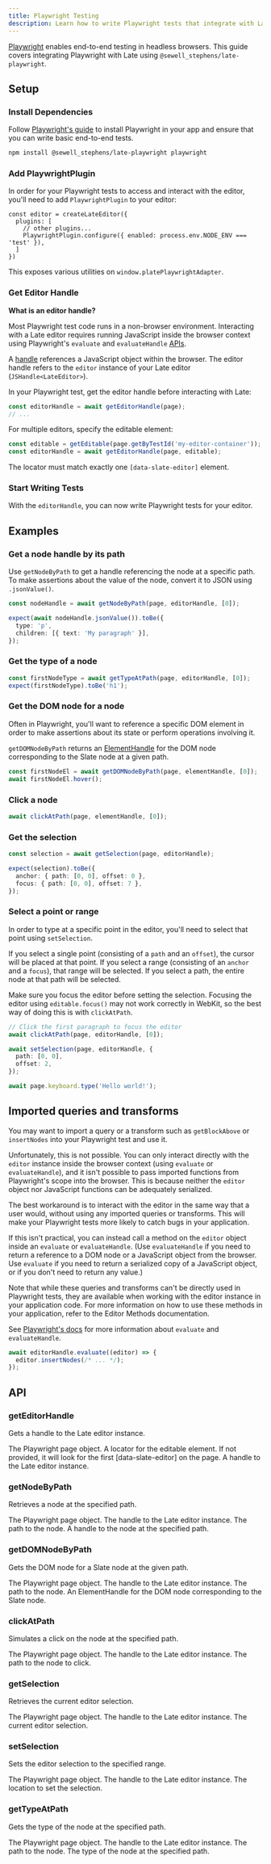 ```yaml
---
title: Playwright Testing
description: Learn how to write Playwright tests that integrate with Late.
---
```


[Playwright](https://playwright.dev/) enables end-to-end testing in headless browsers. This guide covers integrating Playwright with Late using `@sewell_stephens/late-playwright`.

## Setup

<Steps>

### Install Dependencies

Follow [Playwright's guide](https://playwright.dev/docs/intro) to install Playwright in your app and ensure that you can write basic end-to-end tests.

```bash
npm install @sewell_stephens/late-playwright playwright
```

### Add PlaywrightPlugin

In order for your Playwright tests to access and interact with the editor, you'll need to add `PlaywrightPlugin` to your editor:

```tsx
const editor = createLateEditor({
  plugins: [
    // other plugins...
    PlaywrightPlugin.configure({ enabled: process.env.NODE_ENV === 'test' }),
  ]
})
```

This exposes various utilities on `window.platePlaywrightAdapter`.

### Get Editor Handle

<Callout>

**What is an editor handle?**

Most Playwright test code runs in a non-browser environment. Interacting with a Late editor requires running JavaScript inside the browser context using Playwright's `evaluate` and `evaluateHandle` [APIs](https://playwright.dev/docs/evaluating).

A [handle](https://playwright.dev/docs/handles) references a JavaScript object within the browser. The editor handle refers to the `editor` instance of your Late editor (`JSHandle<LateEditor>`).

</Callout>

In your Playwright test, get the editor handle before interacting with Late:

```ts
const editorHandle = await getEditorHandle(page);
// ...
```

For multiple editors, specify the editable element:

```ts
const editable = getEditable(page.getByTestId('my-editor-container'));
const editorHandle = await getEditorHandle(page, editable);
```

The locator must match exactly one `[data-slate-editor]` element.

### Start Writing Tests

With the `editorHandle`, you can now write Playwright tests for your editor.

</Steps>

## Examples

### Get a node handle by its path

Use `getNodeByPath` to get a handle referencing the node at a specific path. To make assertions about the value of the node, convert it to JSON using `.jsonValue()`.

```ts
const nodeHandle = await getNodeByPath(page, editorHandle, [0]);

expect(await nodeHandle.jsonValue()).toBe({
  type: 'p',
  children: [{ text: 'My paragraph' }],
});
```

### Get the type of a node

```ts
const firstNodeType = await getTypeAtPath(page, editorHandle, [0]);
expect(firstNodeType).toBe('h1');
```

### Get the DOM node for a node

Often in Playwright, you'll want to reference a specific DOM element in order to make assertions about its state or perform operations involving it.

`getDOMNodeByPath` returns an [ElementHandle](https://playwright.dev/docs/api/class-elementhandle) for the DOM node corresponding to the Slate node at a given path.

```ts
const firstNodeEl = await getDOMNodeByPath(page, elementHandle, [0]);
await firstNodeEl.hover();
```

### Click a node

```ts
await clickAtPath(page, elementHandle, [0]);
```

### Get the selection

```ts
const selection = await getSelection(page, editorHandle);

expect(selection).toBe({
  anchor: { path: [0, 0], offset: 0 },
  focus: { path: [0, 0], offset: 7 },
});
```

### Select a point or range

In order to type at a specific point in the editor, you'll need to select that point using `setSelection`.

If you select a single point (consisting of a `path` and an `offset`), the cursor will be placed at that point. If you select a range (consisting of an `anchor` and a `focus`), that range will be selected. If you select a path, the entire node at that path will be selected.

Make sure you focus the editor before setting the selection. Focusing the editor using `editable.focus()` may not work correctly in WebKit, so the best way of doing this is with `clickAtPath`.

```ts
// Click the first paragraph to focus the editor 
await clickAtPath(page, editorHandle, [0]);

await setSelection(page, editorHandle, {
  path: [0, 0],
  offset: 2,
});

await page.keyboard.type('Hello world!');
```

## Imported queries and transforms

You may want to import a query or a transform such as `getBlockAbove` or `insertNodes` into your Playwright test and use it.

Unfortunately, this is not possible. You can only interact directly with the `editor` instance inside the browser context (using `evaluate` or `evaluateHandle`), and it isn't possible to pass imported functions from Playwright's scope into the browser. This is because neither the `editor` object nor JavaScript functions can be adequately serialized.

The best workaround is to interact with the editor in the same way that a user would, without using any imported queries or transforms. This will make your Playwright tests more likely to catch bugs in your application.

If this isn't practical, you can instead call a method on the `editor` object inside an `evaluate` or `evaluateHandle`. (Use `evaluateHandle` if you need to return a reference to a DOM node or a JavaScript object from the browser. Use `evaluate` if you need to return a serialized copy of a JavaScript object, or if you don't need to return any value.)

Note that while these queries and transforms can't be directly used in Playwright tests, they are available when working with the editor instance in your application code. For more information on how to use these methods in your application, refer to the <Link href="/docs/editor-methods">Editor Methods</Link> documentation.

See [Playwright's docs](https://playwright.dev/docs/evaluating) for more information about `evaluate` and `evaluateHandle`.

```ts
await editorHandle.evaluate((editor) => {
  editor.insertNodes(/* ... */);
});
```

## API

### getEditorHandle

Gets a handle to the Late editor instance.

<APIParameters>
<APIItem name="page" type="Page">
The Playwright page object.
</APIItem>
<APIItem name="editable" type="Locator" optional>
A locator for the editable element. If not provided, it will look for the first [data-slate-editor] on the page.
</APIItem>
</APIParameters>

<APIReturns>
<APIItem type="EditorHandle">
A handle to the Late editor instance.
</APIItem>
</APIReturns>

### getNodeByPath

Retrieves a node at the specified path.

<APIParameters>
<APIItem name="page" type="Page">
The Playwright page object.
</APIItem>
<APIItem name="editorHandle" type="EditorHandle">
The handle to the Late editor instance.
</APIItem>
<APIItem name="path" type="Path">
The path to the node.
</APIItem>
</APIParameters>

<APIReturns>
<APIItem type="JSHandle<TNode>">
A handle to the node at the specified path.
</APIItem>
</APIReturns>

### getDOMNodeByPath

Gets the DOM node for a Slate node at the given path.

<APIParameters>
<APIItem name="page" type="Page">
The Playwright page object.
</APIItem>
<APIItem name="editorHandle" type="EditorHandle">
The handle to the Late editor instance.
</APIItem>
<APIItem name="path" type="Path">
The path to the node.
</APIItem>
</APIParameters>

<APIReturns>
<APIItem type="ElementHandle">
An ElementHandle for the DOM node corresponding to the Slate node.
</APIItem>
</APIReturns>

### clickAtPath

Simulates a click on the node at the specified path.

<APIParameters>
<APIItem name="page" type="Page">
The Playwright page object.
</APIItem>
<APIItem name="editorHandle" type="EditorHandle">
The handle to the Late editor instance.
</APIItem>
<APIItem name="path" type="Path">
The path to the node to click.
</APIItem>
</APIParameters>

### getSelection

Retrieves the current editor selection.

<APIParameters>
<APIItem name="page" type="Page">
The Playwright page object.
</APIItem>
<APIItem name="editorHandle" type="EditorHandle">
The handle to the Late editor instance.
</APIItem>
</APIParameters>

<APIReturns>
<APIItem type="Selection">
The current editor selection.
</APIItem>
</APIReturns>

### setSelection

Sets the editor selection to the specified range.

<APIParameters>
<APIItem name="page" type="Page">
The Playwright page object.
</APIItem>
<APIItem name="editorHandle" type="EditorHandle">
The handle to the Late editor instance.
</APIItem>
<APIItem name="at" type="Location">
The location to set the selection.
</APIItem>
</APIParameters>

### getTypeAtPath

Gets the type of the node at the specified path.

<APIParameters>
<APIItem name="page" type="Page">
The Playwright page object.
</APIItem>
<APIItem name="editorHandle" type="EditorHandle">
The handle to the Late editor instance.
</APIItem>
<APIItem name="path" type="Path">
The path to the node.
</APIItem>
</APIParameters>

<APIReturns>
<APIItem type="string">
The type of the node at the specified path.
</APIItem>
</APIReturns>